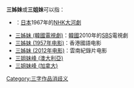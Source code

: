 '''三姊妹'''或'''三姐妹'''可以指：

* {{tsl|ja|三姊妹|三姊妹 (大河劇)}}：[[日本|日本]]1967年的[[NHK大河劇|NHK大河劇]]
* [[三姊妹_(韓國電視劇)|三姊妹 (韓國電視劇)]]：[[韓國|韓國]]2010年的[[SBS_(韓國)|SBS]]電視劇
* [[三姊妹_(1957年电影)|三姊妹 (1957年电影)]]：香港國語电影
* [[三姊妹_(2012年电影)|三姊妹 (2012年电影)]]：雲南紀錄片电影
* [[三姐妹峰_(澳大利亞)|三姐妹峰 (澳大利亞)]]
* [[三姐妹峰_(加拿大)|三姐妹峰 (加拿大)]]
{{disambig}}

[[Category:三字作品消歧义|Category:三字作品消歧义]]